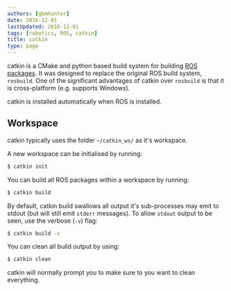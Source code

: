 ```yaml
---
authors: [gbmhunter]
date: 2016-12-01
lastUpdated: 2016-12-01
tags: [robotics, ROS, catkin]
title: catkin
type: page
---
```


catkin is a CMake and python based build system for building [ROS packages](/robotics/ros/). It was designed to replace the original ROS build system, `rosbuild`. One of the significant advantages of catkin over `rosbuild` is that it is cross-platform (e.g. supports Windows).

catkin is installed automatically when ROS is installed.

## Workspace

catkin typically uses the folder `~/catkin_ws/` as it's workspace.

A new workspace can be initialised by running:

```sh    
$ catkin init
```

You can build all ROS packages within a workspace by running:

```sh    
$ catkin build
```

By default, catkin build swallows all output it's sub-processes may emit to stdout (but will still emit `stderr` messages). To allow `stdout` output to be seen, use the verbose (`-v`) flag:

```sh    
$ catkin build -v
```

You can clean all build output by using:

```sh    
$ catkin clean
```

catkin will normally prompt you to make sure to you want to clean everything.
